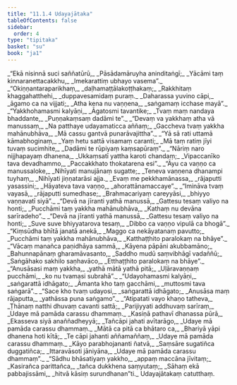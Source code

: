 ```yaml
---
title: "11.1.4 Udayajātaka"
tableOfContents: false
sidebar:
  order: 4
type: "tipitaka"
basket: "su"
book: "ja1"
---
```



<DynamicBreadcrumb />

<Division number="37" book="ja1" bookNo="22" page="76">

<Paragraph number="2146" type="verses" book="ja1">
_“Ekā nisinnā suci saññatūrū,_  
_Pāsādamāruyha aninditaṅgī;_  
_Yācāmi taṃ kinnaranettacakkhu,_  
_Imekarattiṃ ubhayo vasema”._  

</Paragraph>

</Division>
<Division number="38" book="ja1" bookNo="22" page="76">

<Paragraph number="2147" type="verses" book="ja1">
_“Okiṇṇantaraparikhaṃ,_  
_daḷhamaṭṭālakoṭṭhakaṃ;_  
_Rakkhitaṃ khaggahatthehi,_  
_duppavesamidaṃ puraṃ._  

</Paragraph>

</Division>
<Division number="39" book="ja1" bookNo="22" page="76">

<Paragraph number="2148" type="verses" book="ja1">
_Daharassa yuvino cāpi,_  
_āgamo ca na vijjati;_  
_Atha kena nu vaṇṇena,_  
_saṅgamaṃ icchase mayā”._  

</Paragraph>

</Division>
<Division number="40" book="ja1" bookNo="22" page="76">

<Paragraph number="2149" type="verses" book="ja1">
_“Yakkhohamasmi kalyāṇi,_  
_Āgatosmi tavantike;_  
_Tvaṃ maṃ nandaya bhaddante,_  
_Puṇṇakaṃsaṃ dadāmi te”._  

</Paragraph>

</Division>
<Division number="41" book="ja1" bookNo="22" page="76">

<Paragraph number="2150" type="verses" book="ja1">
_“Devaṃ va yakkhaṃ atha vā manussaṃ,_  
_Na patthaye udayamaticca aññaṃ;_  
_Gaccheva tvaṃ yakkha mahānubhāva,_  
_Mā cassu gantvā punarāvajittha”._  

</Paragraph>

</Division>
<Division number="42" book="ja1" bookNo="22" page="76">

<Paragraph number="2151" type="verses" book="ja1">
_“Yā sā rati uttamā kāmabhoginaṃ,_  
_Yaṃ hetu sattā visamaṃ caranti;_  
_Mā taṃ ratiṃ jīyi tuvaṃ sucimhite,_  
_Dadāmi te rūpiyaṃ kaṃsapūraṃ”._  

</Paragraph>

</Division>
<Division number="43" book="ja1" bookNo="22" page="77">

<Paragraph number="2152" type="verses" book="ja1">
_“Nāriṃ naro nijjhapayaṃ dhanena,_  
_Ukkaṃsatī yattha karoti chandaṃ;_  
_Vipaccanīko tava devadhammo,_  
_Paccakkhato thokatarena esi”._  

</Paragraph>

</Division>
<Division number="44" book="ja1" bookNo="22" page="77">

<Paragraph number="2153" type="verses" book="ja1">
_“Āyu ca vaṇṇo ca manussaloke,_  
_Nihīyati manujānaṃ sugatte;_  
_Teneva vaṇṇena dhanampi tuyhaṃ,_  
_Nihīyati jiṇṇatarāsi ajja._  

</Paragraph>

</Division>
<Division number="45" book="ja1" bookNo="22" page="77">

<Paragraph number="2154" type="verses" book="ja1">
_Evaṃ me pekkhamānassa,_  
_rājaputti yasassini;_  
_Hāyateva tava vaṇṇo,_  
_ahorattānamaccaye”._  

</Paragraph>

</Division>
<Division number="46" book="ja1" bookNo="22" page="77">

<Paragraph number="2155" type="verses" book="ja1">
_“Imināva tvaṃ vayasā,_  
_rājaputti sumedhase;_  
_Brahmacariyaṃ careyyāsi,_  
_bhiyyo vaṇṇavatī siyā”._  

</Paragraph>

</Division>
<Division number="47" book="ja1" bookNo="22" page="77">

<Paragraph number="2156" type="verses" book="ja1">
_“Devā na jīranti yathā manussā,_  
_Gattesu tesaṃ valiyo na honti;_  
_Pucchāmi taṃ yakkha mahānubhāva,_  
_Kathaṃ nu devāna sarīradeho”._  

</Paragraph>

</Division>
<Division number="48" book="ja1" bookNo="22" page="77">

<Paragraph number="2157" type="verses" book="ja1">
_“Devā na jīranti yathā manussā,_  
_Gattesu tesaṃ valiyo na honti;_  
_Suve suve bhiyyatarova tesaṃ,_  
_Dibbo ca vaṇṇo vipulā ca bhogā”._  

</Paragraph>

</Division>
<Division number="49" book="ja1" bookNo="22" page="78">

<Paragraph number="2158" type="verses" book="ja1">
_“Kiṃsūdha bhītā janatā anekā,_  
_Maggo ca nekāyatanaṃ pavutto;_  
_Pucchāmi taṃ yakkha mahānubhāva,_  
_Katthaṭṭhito paralokaṃ na bhāye”._  

</Paragraph>

</Division>
<Division number="50" book="ja1" bookNo="22" page="78">

<Paragraph number="2159" type="verses" book="ja1">
_“Vācaṃ manañca paṇidhāya sammā,_  
_Kāyena pāpāni akubbamāno;_  
_Bahunnapānaṃ gharamāvasanto,_  
_Saddho mudū saṃvibhāgī vadaññū;_  
_Saṅgāhako sakhilo saṇhavāco,_  
_Etthaṭṭhito paralokaṃ na bhāye”._  

</Paragraph>

</Division>
<Division number="51" book="ja1" bookNo="22" page="78">

<Paragraph number="2160" type="verses" book="ja1">
_“Anusāsasi maṃ yakkha,_  
_yathā mātā yathā pitā;_  
_Uḷāravaṇṇaṃ pucchāmi,_  
_ko nu tvamasi subrahā”._  

</Paragraph>

</Division>
<Division number="52" book="ja1" bookNo="22" page="78">

<Paragraph number="2161" type="verses" book="ja1">
_“Udayohamasmi kalyāṇi,_  
_saṅgarattā idhāgato;_  
_Āmanta kho taṃ gacchāmi,_  
_muttosmi tava saṅgarā”._  

</Paragraph>

</Division>
<Division number="53" book="ja1" bookNo="22" page="78">

<Paragraph number="2162" type="verses" book="ja1">
_“Sace kho tvaṃ udayosi,_  
_saṅgarattā idhāgato;_  
_Anusāsa maṃ rājaputta,_  
_yathāssa puna saṅgamo”._  

</Paragraph>

</Division>
<Division number="54" book="ja1" bookNo="22" page="78">

<Paragraph number="2163" type="verses" book="ja1">
_“Atipatati vayo khaṇo tatheva,_  
_Ṭhānaṃ natthi dhuvaṃ cavanti sattā;_  
_Parijiyyati addhuvaṃ sarīraṃ,_  
_Udaye mā pamāda carassu dhammaṃ._  

</Paragraph>

</Division>
<Division number="55" book="ja1" bookNo="22" page="78">

<Paragraph number="2164" type="verses" book="ja1">
_Kasiṇā pathavī dhanassa pūrā,_  
_Ekasseva siyā anaññadheyyā;_  
_Tañcāpi jahati avītarāgo,_  
_Udaye mā pamāda carassu dhammaṃ._  

</Paragraph>

</Division>
<Division number="56" book="ja1" bookNo="22" page="78">

<Paragraph number="2165" type="verses" book="ja1">
_Mātā ca pitā ca bhātaro ca,_  
_Bhariyā yāpi dhanena hoti kītā;_  
_Te cāpi jahanti aññamaññaṃ,_  
_Udaye mā pamāda carassu dhammaṃ._  

</Paragraph>

</Division>
<Division number="57" book="ja1" bookNo="22" page="79">

<Paragraph number="2166" type="verses" book="ja1">
_Kāyo parabhojananti ñatvā,_  
_Saṃsāre sugatiñca duggatiñca;_  
_Ittaravāsoti jāniyāna,_  
_Udaye mā pamāda carassu dhammaṃ”._  

</Paragraph>

</Division>
<Division number="58" book="ja1" bookNo="22" page="79">

<Paragraph number="2167" type="verses" book="ja1">
_“Sādhu bhāsatiyaṃ yakkho,_  
_appaṃ maccāna jīvitaṃ;_  
_Kasirañca parittañca,_  
_tañca dukkhena saṃyutaṃ;_  
_Sāhaṃ ekā pabbajissāmi,_  
_hitvā kāsiṃ surundhanan”ti._  


</Paragraph>
</Division>

<Paragraph number="2168" type="center" book="ja1">
Udayajātakaṃ catutthaṃ.
</Paragraph>